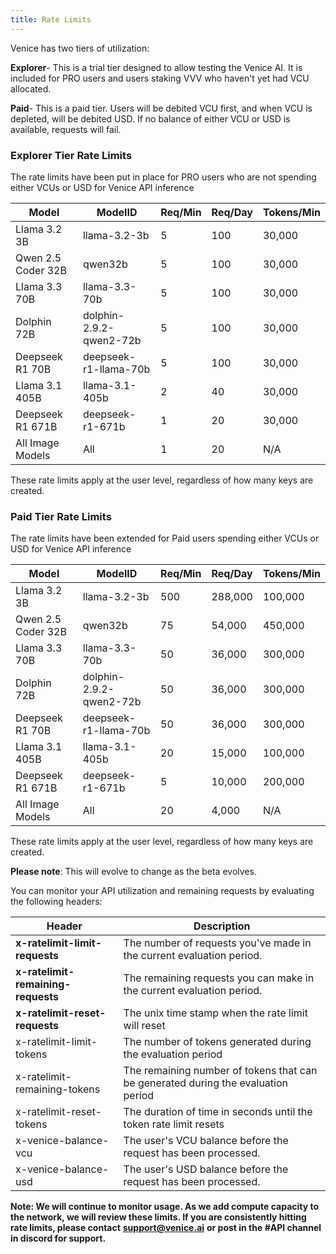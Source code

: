 ```yaml
---
title: Rate Limits
---
```


Venice has two tiers of utilization:

**Explorer**- This is a trial tier designed to allow testing the Venice AI. It is included for PRO users and users staking VVV who haven't yet had VCU allocated.

**Paid**- This is a paid tier. Users will be debited VCU first, and when VCU is depleted, will be debited USD. If no balance of either VCU or USD is available, requests will fail.

<BetaCallout />

### Explorer Tier Rate Limits

The rate limits have been put in place for PRO users who are not spending either VCUs or USD for Venice API inference

| Model              | ModelID                 | Req/Min | Req/Day | Tokens/Min |
| ------------------ | ----------------------- | ------- | :------ | ---------- |
| Llama 3.2 3B       | llama-3.2-3b            | 5       | 100     | 30,000     |
| Qwen 2.5 Coder 32B | qwen32b                 | 5       | 100     | 30,000     |
| Llama 3.3 70B      | llama-3.3-70b           | 5       | 100     | 30,000     |
| Dolphin 72B        | dolphin-2.9.2-qwen2-72b | 5       | 100     | 30,000     |
| Deepseek R1 70B    | deepseek-r1-llama-70b   | 5       | 100     | 30,000     |
| Llama 3.1 405B     | llama-3.1-405b          | 2       | 40      | 30,000     |
| Deepseek R1 671B   | deepseek-r1-671b        | 1       | 20      | 30,000     |
| All Image Models   | All                     | 1       | 20      | N/A        |

These rate limits apply at the user level, regardless of how many keys are created.

### Paid Tier Rate Limits

The rate limits have been extended for Paid users spending either VCUs or USD for Venice API inference

| Model              | ModelID                 | Req/Min | Req/Day | Tokens/Min |
| ------------------ | ----------------------- | ------- | :------ | ---------- |
| Llama 3.2 3B       | llama-3.2-3b            | 500     | 288,000 | 100,000    |
| Qwen 2.5 Coder 32B | qwen32b                 | 75      | 54,000  | 450,000    |
| Llama 3.3 70B      | llama-3.3-70b           | 50      | 36,000  | 300,000    |
| Dolphin 72B        | dolphin-2.9.2-qwen2-72b | 50      | 36,000  | 300,000    |
| Deepseek R1 70B    | deepseek-r1-llama-70b   | 50      | 36,000  | 300,000    |
| Llama 3.1 405B     | llama-3.1-405b          | 20      | 15,000  | 100,000    |
| Deepseek R1 671B   | deepseek-r1-671b        | 5       | 10,000  | 200,000    |
| All Image Models   | All                     | 20      | 4,000   | N/A        |

These rate limits apply at the user level, regardless of how many keys are created.

<Note>**Please note**: This will evolve to change as the beta evolves.</Note>

You can monitor your API utilization and remaining requests by evaluating the following headers:

| Header                             | Description                                                                       |
| ---------------------------------- | --------------------------------------------------------------------------------- |
| **x-ratelimit-limit-requests**     | The number of requests you've made in the current evaluation period.              |
| **x-ratelimit-remaining-requests** | The remaining requests you can make in the current evaluation period.             |
| **x-ratelimit-reset-requests**     | The unix time stamp when the rate limit will reset                                |
| x-ratelimit-limit-tokens           | The number of tokens generated during the evaluation period                       |
| x-ratelimit-remaining-tokens       | The remaining number of tokens that can be generated during the evaluation period |
| x-ratelimit-reset-tokens           | The duration of time in seconds until the token rate limit resets                 |
| x-venice-balance-vcu               | The user's VCU balance before the request has been processed.                     |
| x-venice-balance-usd               | The user's USD balance before the request has been processed.                     |

**Note: We will continue to monitor usage. As we add compute capacity to the network, we will review these limits. If you are consistently hitting rate limits, please contact** [**support@venice.ai**](mailto:support@venice.ai) **or post in the #API channel in discord for support.**&#x20;